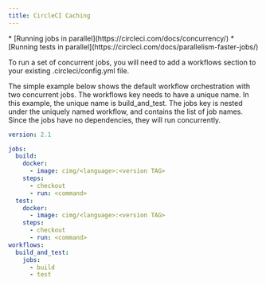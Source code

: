 ```yaml
---
title: CircleCI Caching
---
```


<Card icon="document" title="Offical documentation">
* [Running jobs in parallel](https://circleci.com/docs/concurrency/)
* [Running tests in parallel](https://circleci.com/docs/parallelism-faster-jobs/)
</Card>

To run a set of concurrent jobs, you will need to add a workflows section to your existing .circleci/config.yml file.

The simple example below shows the default workflow orchestration with two concurrent jobs. The workflows key needs to have a unique name. In this example, the unique name is build_and_test. The jobs key is nested under the uniquely named workflow, and contains the list of job names. Since the jobs have no dependencies, they will run concurrently.


```yaml
version: 2.1

jobs:
  build:
    docker:
      - image: cimg/<language>:<version TAG>
    steps:
      - checkout
      - run: <command>
  test:
    docker:
      - image: cimg/<language>:<version TAG>
    steps:
      - checkout
      - run: <command>
workflows:
  build_and_test:
    jobs:
      - build
      - test
```
